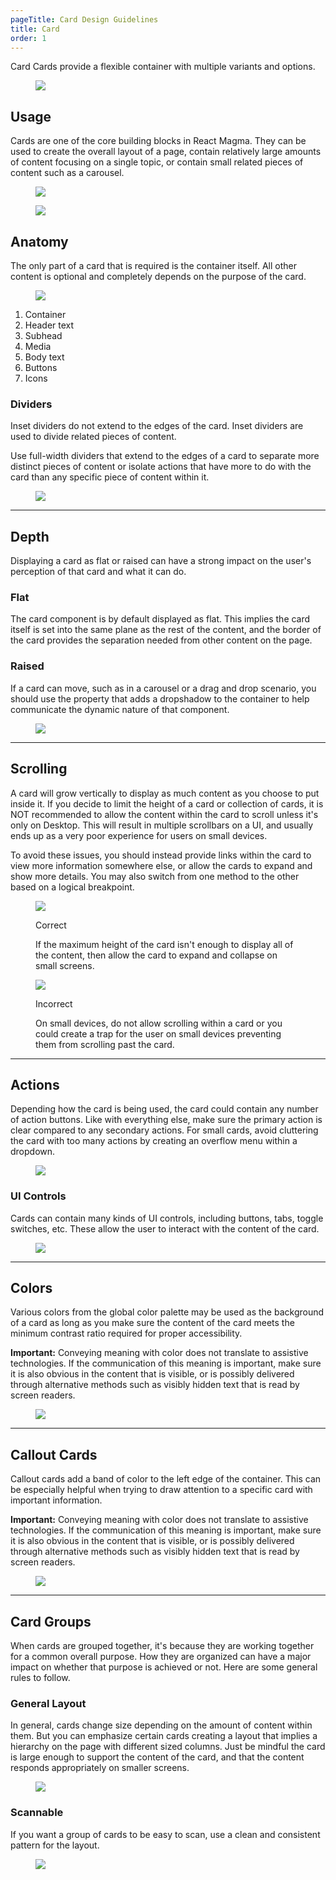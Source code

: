 ```yaml
---
pageTitle: Card Design Guidelines
title: Card
order: 1
---
```



<DocsHeading to="/api/card/" type="design">
  Card
</DocsHeading>
<LeadParagraph>
  Cards provide a flexible container with multiple variants and options.
</LeadParagraph>
<figure>
  <img src="../../images/cards/card-intro-example.png" alt=" " />
</figure>

## Usage

Cards are one of the core building blocks in React Magma. They can be used to create the overall layout of a page, contain relatively large amounts of content focusing on a single topic, or contain small related pieces of content such as a carousel.

<div class="two-col">
  <div class="row">
    <div class="col col-1">
      <figure>
        <img src="../../images/cards/cards-layout.png" alt=" " />
      </figure>
    </div>
    <div class="col col-2">
      <figure>
        <img src="../../images/cards/cards-related-pieces.png" alt=" " />
      </figure>
    </div>
  </div>
</div>
<span class="horizontal-spacer"></span>

## Anatomy

The only part of a card that is required is the container itself. All other content is optional and completely depends on the purpose of the card.

<figure>
  <img src="../../images/cards/card-anatomy.png" alt=" " />
</figure>

1. Container
2. Header text
3. Subhead
4. Media
5. Body text
6. Buttons
7. Icons

### Dividers

Inset dividers do not extend to the edges of the card. Inset dividers are used to divide related pieces of content.

Use full-width dividers that extend to the edges of a card to separate more distinct pieces of content or isolate actions that have more to do with the card than any specific piece of content within it.

<figure>
  <img src="../../images/cards/card-dividers.png" alt=" " />
</figure>
<span class="horizontal-spacer"></span>

---

## Depth

Displaying a card as flat or raised can have a strong impact on the user's perception of that card and what it can do.

### Flat

The card component is by default displayed as flat. This implies the card itself is set into the same plane as the rest of the content, and the border of the card provides the separation needed from other content on the page.

### Raised

If a card can move, such as in a carousel or a drag and drop scenario, you should use the property that adds a dropshadow to the container to help communicate the dynamic nature of that component.

<figure>
  <img src="../../images/cards/card-depth.png" alt=" " />
</figure>
<span class="horizontal-spacer"></span>

---

## Scrolling

A card will grow vertically to display as much content as you choose to put inside it. If you decide to limit the height of a card or collection of cards, it is NOT recommended to allow the content within the card to scroll unless it's only on Desktop. This will result in multiple scrollbars on a UI, and usually ends up as a very poor experience for users on small devices.

To avoid these issues, you should instead provide links within the card to view more information somewhere else, or allow the cards to expand and show more details. You may also switch from one method to the other based on a logical breakpoint.

<div class="two-col">
  <div class="row">
    <div class="col col-1">
      <figure>
        <img src="../../images/cards/card-truncate-correct.png" alt=" " />
        <figcaption>
          <p class="title title-correct">Correct</p>
          <p>
            If the maximum height of the card isn't enough to display all of the
            content, then allow the card to expand and collapse on small
            screens.
          </p>
        </figcaption>
      </figure>
    </div>
    <div class="col col-2">
      <figure>
        <img src="../../images/cards/card-scrolling-incorrect.png" alt=" " />
        <figcaption>
          <p class="title title-incorrect">Incorrect</p>
          <p>
            On small devices, do not allow scrolling within a card or you could
            create a trap for the user on small devices preventing them from
            scrolling past the card.
          </p>
        </figcaption>
      </figure>
    </div>
  </div>
</div>
<span class="horizontal-spacer"></span>

---

## Actions

Depending how the card is being used, the card could contain any number of action buttons. Like with everything else, make sure the primary action is clear compared to any secondary actions. For small cards, avoid cluttering the card with too many actions by creating an overflow menu within a dropdown.

<figure>
  <img src="../../images/cards/card-overflow.png" alt=" " />
</figure>

### UI Controls

Cards can contain many kinds of UI controls, including buttons, tabs, toggle switches, etc. These allow the user to interact with the content of the card.

<figure>
  <img src="../../images/cards/card-ui-controls.png" alt=" " />
</figure>
<span class="horizontal-spacer"></span>

---

## Colors

Various colors from the global color palette may be used as the background of a card as long as you make sure the content of the card meets the minimum contrast ratio required for proper accessibility.

**Important:** Conveying meaning with color does not translate to assistive technologies. If the communication of this meaning is important, make sure it is also obvious in the content that is visible, or is possibly delivered through alternative methods such as visibly hidden text that is read by screen readers.

<figure>
  <img src="../../images/cards/card-colors.png" alt=" " />
</figure>
<span class="horizontal-spacer"></span>

---

## Callout Cards

Callout cards add a band of color to the left edge of the container. This can be especially helpful when trying to draw attention to a specific card with important information.

**Important:** Conveying meaning with color does not translate to assistive technologies. If the communication of this meaning is important, make sure it is also obvious in the content that is visible, or is possibly delivered through alternative methods such as visibly hidden text that is read by screen readers.

<figure>
  <img src="../../images/cards/card-callout.png" alt=" " />
</figure>
<span class="horizontal-spacer"></span>

---

## Card Groups

When cards are grouped together, it's because they are working together for a common overall purpose. How they are organized can have a major impact on whether that purpose is achieved or not. Here are some general rules to follow.

### General Layout

In general, cards change size depending on the amount of content within them. But you can emphasize certain cards creating a layout that implies a hierarchy on the page with different sized columns. Just be mindful the card is large enough to support the content of the card, and that the content responds appropriately on smaller screens.

<figure>
  <img src="../../images/cards/card-general-layout.png" alt=" " />
</figure>

### Scannable

If you want a group of cards to be easy to scan, use a clean and consistent pattern for the layout.

<figure>
  <img src="../../images/cards/card-scannable.png" alt=" " />
</figure>
<span class="horizontal-spacer"></span>
